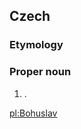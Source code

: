 ==Czech==
{{wikipedia|lang=cs}}

===Etymology===
{{rfe|lang=cs}}

===Proper noun===
{{cs-proper noun|g=m}}

# {{given name|male|lang=cs}}.

[[pl:Bohuslav]]